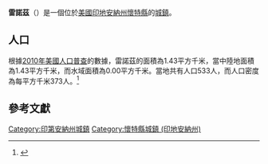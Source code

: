 {{noteTA
|G1=USState
|G2=地名
|G3=Unit
}}
{{Infobox settlement
|name            = 雷諾茲
|native_name = Reynolds
|settlement_type          = [[鎮|城鎮]]
|image_skyline            = Reynolds, Indiana water tower.png
|imagesize                = 250px
|image_map                = White County Indiana Incorporated and Unincorporated areas Reynolds Highlighted 1863918.svg
|mapsize                  = 250px
|subdivision_type         = [[世界政區索引|國家]]
|subdivision_type1        = [[美国州份|州份]]
|subdivision_type2        = [[印地安納州行政區劃|縣]]
|subdivision_name         = [[美国|美国]]
|subdivision_name1        = [[印地安納州|印地安納州]]
|subdivision_name2        = [[懷特縣_(印地安納州)|懷特縣]]
|elevation_ft             = 699
|elevation_m              = 213
|timezone                 = [[北美东部时区|CST]]
|area_total_km2           = 1.43
|area_land_km2            = 1.43
|area_water_km2           = 0.00
|area_total_sq_mi         = 
|area_land_sq_mi          = 
|area_water_sq_mi         = 
|population_as_of         = [[2010年美國人口普查|2010]]
|population_footnotes     = 
|population_total         = 533
|population_density_km2   = auto
|population_density_sq_mi = auto
|utc_offset               = -5
|coordinates              = {{coord|40|45|00|N|86|52|25|W|display=inline,title}}
| coor_pinpoint           = 
| coordinates_footnotes   = 
|timezone_DST             = EDT
|utc_offset_DST           = -4
|postal_code_type         = [[美國郵區編號|郵區編號]]
|postal_code              = 47980
|area_code                = {{link-en|电话区号219|Area code 219|219}}
|blank_name = [[地名信息系统|GNIS ID]]
|blank_info = 441922<ref name="GNIS">{{cite gnis|441922|Reynolds}}</ref>
}}
'''雷諾茲'''（{{lang-en|Reynolds}}）是一個位於[[美國|美國]][[印地安納州|印地安納州]][[懷特縣_(印地安納州)|懷特縣]]的[[鎮|城鎮]]。

== 人口 ==
根據[[2010年美國人口普查|2010年美國人口普查]]的數據，雷諾茲的面積為1.43平方千米，當中陸地面積為1.43平方千米，而水域面積為0.00平方千米。當地共有人口533人，而人口密度為每平方千米373人。<ref name="GR8">{{cite web|url=http://factfinder2.census.gov|publisher=[[美国人口调查局|美国人口调查局]]|accessdate=2011-05-14|title=American FactFinder|archive-date=2013-09-11|archive-url=https://web.archive.org/web/20130911234518/http://factfinder2.census.gov/|dead-url=no}}</ref>

== 參考文獻 ==
{{reflist}}
{{懷特縣 (印地安納州)}}
{{Indiana-geo-stub}}
{{DEFAULTSORT:Reynolds, Indiana}}
[[Category:印第安納州城鎮|Category:印第安納州城鎮]]
[[Category:懷特縣城鎮_(印地安納州)|Category:懷特縣城鎮 (印地安納州)]]